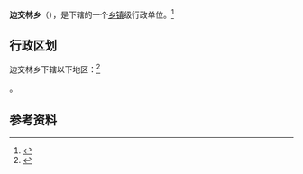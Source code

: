 {{中国乡级行政区|54/01/21/204/000}}

'''边交林乡'''（{{bo|z=དཔལ་འབྱོར་གླིང་|w=}}），是{{PRC admin/fullname|54/01/21/204/000|3}}下辖的一个[[乡镇|乡镇]]级行政单位。<ref>{{PRC admin/ref sgc|{{PRC admin/parent|54/01/21/204/000}}}}</ref>

== 行政区划 ==

边交林乡下辖以下地区：<ref>{{PRC admin/ref sgc|54/01/21/204/000}}</ref>

{{PRC admin/children|54/01/21/204/000}}。

== 参考资料 ==

{{reflist}}

{{行政区划小作品}}
{{PRC admin/navcat|54/01/21/204/000}}